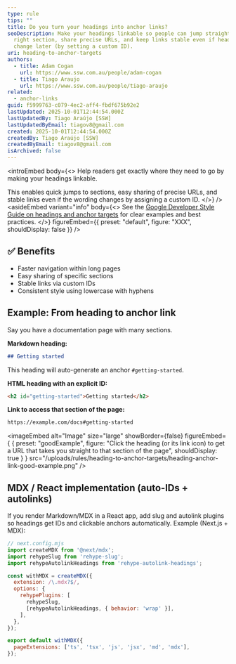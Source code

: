 ```yaml
---
type: rule
tips: ""
title: Do you turn your headings into anchor links?
seoDescription: Make your headings linkable so people can jump straight to the
  right section, share precise URLs, and keep links stable even if headings
  change later (by setting a custom ID).
uri: heading-to-anchor-targets
authors:
  - title: Adam Cogan
    url: https://www.ssw.com.au/people/adam-cogan
  - title: Tiago Araujo
    url: https://www.ssw.com.au/people/tiago-araujo
related:
  - anchor-links
guid: f5999763-c079-4ec2-aff4-fbdf675b92e2
lastUpdated: 2025-10-01T12:44:54.000Z
lastUpdatedBy: Tiago Araújo [SSW]
lastUpdatedByEmail: tiagov8@gmail.com
created: 2025-10-01T12:44:54.000Z
createdBy: Tiago Araújo [SSW]
createdByEmail: tiagov8@gmail.com
isArchived: false
---
```

<introEmbed
  body={<>
Help readers get exactly where they need to go by making your headings linkable.

This enables quick jumps to sections, easy sharing of precise URLs, and stable links even if the wording changes by assigning a custom ID.
  </>}
/>
<asideEmbed
  variant="info"
  body={<>
    See the [Google Developer Style Guide on headings and anchor targets](https://developers.google.com/style/headings-targets) for clear examples and best practices.
  </>}
  figureEmbed={{
    preset: "default",
    figure: "XXX",
    shouldDisplay: false
  }}
/>

## ✅ Benefits

* Faster navigation within long pages
* Easy sharing of specific sections
* Stable links via custom IDs
* Consistent style using lowercase with hyphens

## Example: From heading to anchor link

Say you have a documentation page with many sections.

**Markdown heading:**

```md
## Getting started
```

This heading will auto-generate an anchor `#getting-started`.

**HTML heading with an explicit ID:**

```html
<h2 id="getting-started">Getting started</h2>
```

**Link to access that section of the page:**

```html
https://example.com/docs#getting-started
```

<imageEmbed
  alt="Image"
  size="large"
  showBorder={false}
  figureEmbed={ {
    preset: "goodExample",
    figure: "Click the heading (or its link icon) to get a URL that takes you straight to that section of the page",
    shouldDisplay: true
  } }
  src="/uploads/rules/heading-to-anchor-targets/heading-anchor-link-good-example.png"
/>

## MDX / React implementation (auto-IDs + autolinks)

If you render Markdown/MDX in a React app, add slug and autolink plugins so headings get IDs and clickable anchors automatically. Example (Next.js + MDX):

```js
// next.config.mjs
import createMDX from '@next/mdx';
import rehypeSlug from 'rehype-slug';
import rehypeAutolinkHeadings from 'rehype-autolink-headings';

const withMDX = createMDX({
  extension: /\.mdx?$/,
  options: {
    rehypePlugins: [
      rehypeSlug,
      [rehypeAutolinkHeadings, { behavior: 'wrap' }],
    ],
  },
});

export default withMDX({
  pageExtensions: ['ts', 'tsx', 'js', 'jsx', 'md', 'mdx'],
});
```
